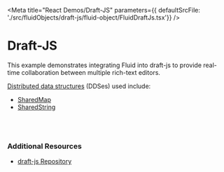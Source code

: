 
<Meta title="React Demos/Draft-JS" parameters={{ defaultSrcFile: './src/fluidObjects/draft-js/fluid-object/FluidDraftJs.tsx'}} />

# Draft-JS

This example demonstrates integrating Fluid into draft-js to provide real-time collaboration
between multiple rich-text editors. 

<a href="https://agreeable-hill-0eeff5b10.azurestaticapps.net/docs/concepts/dds/" target="_blank">Distributed data structures</a> (DDSes) used include:

* <a href="https://agreeable-hill-0eeff5b10.azurestaticapps.net/apis/map/sharedmap/" target="_blank">SharedMap</a>
* <a href="https://agreeable-hill-0eeff5b10.azurestaticapps.net/apis/sequence/sharedstring/" target="_blank">SharedString</a>

<Story name="Demo">
  <FluidLoader entryPoint={FluidDraftJsContainer} title={FluidDraftJsObject.Name} view={FluidDraftJsView} viewType="react"></FluidLoader>
</Story>

<br /><br />

### Additional Resources

* <a href="https://github.com/microsoft/FluidExamples" target="_blank">draft-js Repository</a>
